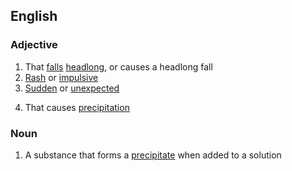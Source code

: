 ==English==

===Adjective===
{{en-adj}}

# That [[fall]]s [[headlong]], or causes a headlong fall
# [[rash|Rash]] or [[impulsive]]
# [[sudden|Sudden]] or [[unexpected]]
#{{chemistry}} That causes [[precipitation]]

===Noun===
{{en-noun}}

# A substance that forms a [[precipitate]] when added to a solution